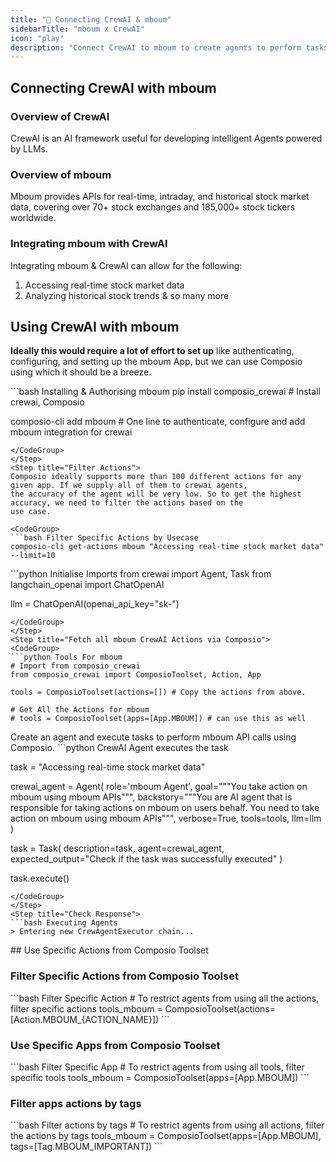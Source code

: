 ```yaml
---
title: "🚀 Connecting CrewAI & mboum"
sidebarTitle: "mboum x CrewAI"
icon: "play"
description: "Connect CrewAI to mboum to create agents to perform tasks using natural language"
---
```


## Connecting CrewAI with mboum

### Overview of CrewAI

CrewAI is an AI framework useful for developing intelligent Agents powered by LLMs.

### Overview of mboum

Mboum provides APIs for real-time, intraday, and historical stock market data, covering over 70+ stock exchanges and 185,000+ stock tickers worldwide.

### Integrating mboum with CrewAI

Integrating mboum & CrewAI can allow for the following:

1. Accessing real-time stock market data
2. Analyzing historical stock trends
& so many more

## Using CrewAI with mboum

<Steps>
<Step title="Setting Up the Environment">

**Ideally this would require a lot of effort to set up** like authenticating, configuring, and setting up the mboum App, but we can use Composio using which it should be a breeze.

<CodeGroup>
```bash Installing & Authorising mboum
pip install composio_crewai # Install crewai, Composio 

composio-cli add mboum # One line to authenticate, configure and add mboum integration for crewai
```
</CodeGroup>
</Step>
<Step title="Filter Actions">
Composio ideally supports more than 100 different actions for any given app. If we supply all of them to crewai agents, 
the accuracy of the agent will be very low. So to get the highest accuracy, we need to filter the actions based on the 
use case.

<CodeGroup>
```bash Filter Specific Actions by Usecase
composio-cli get-actions mboum "Accessing real-time stock market data" --limit=10
```
</CodeGroup>

</Step>
<Step title="Import Base Packages">

<CodeGroup>
```python Initialise Imports
from crewai import Agent, Task
from langchain_openai import ChatOpenAI

llm = ChatOpenAI(openai_api_key="sk-<OPENAI KEY>")
```
</CodeGroup>
</Step>
<Step title="Fetch all mboum CrewAI Actions via Composio">
<CodeGroup>
```python Tools For mboum
# Import from composio_crewai
from composio_crewai import ComposioToolset, Action, App

tools = ComposioToolset(actions=[]) # Copy the actions from above. 

# Get All the Actions for mboum
# tools = ComposioToolset(apps=[App.MBOUM]) # can use this as well
```
</CodeGroup>
</Step>
<Step title="Execute the Agent">
Create an agent and execute tasks to perform mboum API calls using Composio. 
<CodeGroup>
```python CrewAI Agent executes the task

task = "Accessing real-time stock market data"

crewai_agent = Agent(
    role='mboum Agent',
    goal="""You take action on mboum using mboum APIs""",
    backstory="""You are AI agent that is responsible for taking actions on mboum on users behalf. You need to take action on mboum using mboum APIs""",
    verbose=True,
    tools=tools,
    llm=llm
)

task = Task(
    description=task,
    agent=crewai_agent,
    expected_output="Check if the task was successfully executed"
)

task.execute()
```
</CodeGroup>
</Step>
<Step title="Check Response">
```bash Executing Agents
> Entering new CrewAgentExecutor chain...
```
</Step>
</Steps>
## Use Specific Actions from Composio Toolset

### Filter Specific Actions from Composio Toolset

<CodeGroup>
```bash Filter Specific Action
# To restrict agents from using all the actions, filter specific actions
tools_mboum = ComposioToolset(actions=[Action.MBOUM_{ACTION_NAME}])
```
</CodeGroup>

### Use Specific Apps from Composio Toolset
<CodeGroup>
```bash Filter Specific App
# To restrict agents from using all tools, filter specific tools
tools_mboum = ComposioToolset(apps=[App.MBOUM])
```
</CodeGroup>

### Filter apps actions by tags 
<CodeGroup>
```bash Filter actions by tags
# To restrict agents from using all actions, filter the actions by tags
tools_mboum = ComposioToolset(apps=[App.MBOUM], tags=[Tag.MBOUM_IMPORTANT])
```
</CodeGroup>